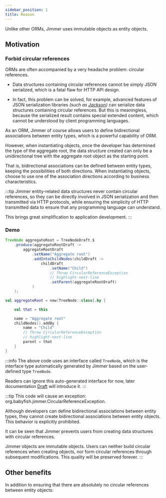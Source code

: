 ```yaml
---
sidebar_position: 1  
title: Reason
---
```




Unlike other ORMs, Jimmer uses immutable objects as entity objects.

## Motivation

### Forbid circular references 

ORMs are often accompanied by a very headache problem: circular references.

-   Data structures containing circular references cannot be simply JSON serialized, which is a fatal flaw for HTTP API design.

-   In fact, this problem can be solved, for example, advanced features of JSON serialization libraries *(such as [Jackson](https://github.com/FasterXML/jackson))* can serialize data structures containing circular references. But this is meaningless, because the serialized result contains special extended content, which cannot be understood by client programming languages.

As an ORM, Jimmer of course allows users to define bidirectional associations between entity types, which is a powerful capability of ORM.

However, when instantiating objects, once the developer has determined the type of the aggregate root, the data structure created can only be a unidirectional tree with the aggregate root object as the starting point.

That is, bidirectional associations can be defined between entity types, keeping the possibilities of both directions. When instantiating objects, choose to use one of the association directions according to business characteristics.

:::tip
Jimmer entity-related data structures never contain circular references, so they can be directly involved in JSON serialization and then transmitted via HTTP protocols, while ensuring the simplicity of HTTP transmitted data to ensure that any programming language can understand.

This brings great simplification to application development.
:::

### Demo

<Tabs groupId="language">
<TabItem value="java" label="Java">  

```java
TreeNode aggregateRoot = TreeNodeDraft.$
    .produce(aggregateRootDraft ->
        aggregateRootDraft
            .setName("Aggregate root") 
            .addIntoChildNodes(childDraft ->
                childDraft
                    .setName("Child")
                    // Throw CircularReferenceException
                    // highlight-next-line 
                    .setParent(aggregateRootDraft)
            )
    );
```

</TabItem>
<TabItem value="kotlin" label="Kotlin">

```kotlin
val aggregateRoot = new(TreeNode::class).by {

    val that = this

    name = "Aggregate root"
    childNodes().addBy {
        name = "Child"
        // Throw CircularReferenceException
        // highlight-next-line
        parent = that 
    }
}
```

</TabItem> 
</Tabs>

:::info
The above code uses an interface called `TreeNode`, which is the interface type automatically generated by Jimmer based on the user-defined type `TreeNode`.

Readers can ignore this auto-generated interface for now, later documentation [Draft](../draft) will introduce it.
:::


:::tip
This code will cause an exception: org.babyfish.jimmer.CircularReferenceException.

Although developers can define bidirectional associations between entity types, they cannot create bidirectional associations between entity objects. This behavior is explicitly prohibited.

It can be seen that Jimmer prevents users from creating data structures with circular references.

Jimmer objects are immutable objects. Users can neither build circular references when creating objects, nor form circular references through subsequent modifications. This quality will be preserved forever.
:::


## Other benefits

In addition to ensuring that there are absolutely no circular references between entity objects:

<ImmutableOtherBenefit/>
